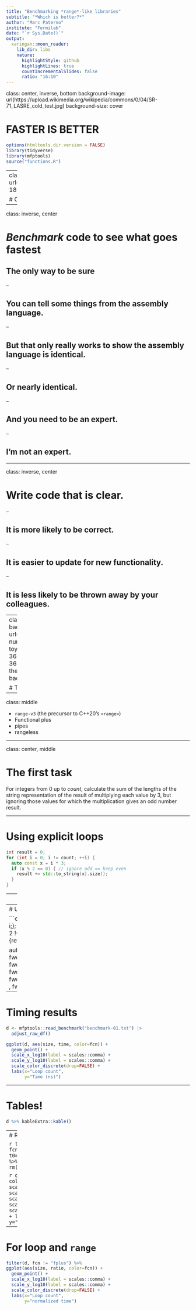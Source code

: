 ```yaml
---
title: "Benchmarking *range*-like libraries"
subtitle: "*Which is better?*"
author: "Marc Paterno"
institute: "Fermilab"
date: "`r Sys.Date()`"
output:
  xaringan::moon_reader:
    lib_dir: libs
    nature:
      highlightStyle: github
      highlightLines: true
      countIncrementalSlides: false
      ratio: "16:10"
---
```

class: center, inverse, bottom
background-image: url(https://upload.wikimedia.org/wikipedia/commons/0/04/SR-71_LASRE_cold_test.jpg)
background-size: cover

# FASTER IS BETTER

```r
options(htmltools.dir.version = FALSE)
library(tidyverse)
library(mfptools)
source("functions.R")
```

---
class: center, inverse, bottom
background-image: url(https://cdn.pixabay.com/photo/2016/11/25/07/00/isolated-1857732_960_720.png)
background-size: cover

# CLEARER IS BETTER

---

class: inverse, center 

# *Benchmark* code to see what goes fastest

## The only way to be sure

--

## You can tell some things from the assembly language.

--

## But that only really works to show the assembly language is identical.

--

## Or nearly identical.

--

## And you need to be an expert.

--

## I'm not an expert.

---

class: inverse, center

# Write code that is clear.

--

## It is more likely to be correct.

--

## It is easier to update for new functionality.

--

## It is less likely to be thrown away by your colleagues.


---
class: center, inverse, bottom
background-image: url(https://get.pxhere.com/photo/light-number-red-color-machine-blue-toy-2014-illustration-robot-organ-365-screenshot-3652014-365the2014edition-redvsblue-themandus-mecha-284332.jpg)
background-size: cover

# THE CONTENDERS

---

class: middle

* `range-v3` (the precursor to C++20's `<range>`)
* Functional plus
* pipes
* rangeless

---

class: center, middle

# The first task

For integers from 0 up to *count*,
calculate the sum of the lengths
of the string representation
of the result of multiplying each value by 3,
but ignoring those values
for which the multiplication gives an odd number result.

---

# Using explicit loops

```c++
int result = 0;
for (int i = 0; i != count; ++i) {
  auto const x = i * 3;
  if (x % 2 == 0) { // ignore odd == keep even
    result += std::to_string(x).size();
  }
}
```

---
# Using `range v3`

```c++
auto times_3 = [](int i){return 3 * i;};
auto is_odd_int = [](int i){return i % 2 != 0;};
auto as_string_length = [](int i){return std::to_string(i).size();};

auto const result =
  accumulate( views::ints(0, unreachable)
            | views::take(count)
            | views::transform(times_3)
            | views::remove_if(is_odd_int)
            | views::transform(as_string_length)
            , 0);
```

---
# Using `functionalplus`

```c++
auto times_3 = [](int i){return 3 * i;};
auto is_odd_int = [](int i){return i % 2 != 0;};
auto as_string_length = [](int i){return std::to_string(i).size();};


auto const result = 
  fwd::apply(numbers(0, count)
            , fwd::transform(times_3)
            , fwd::drop_if(is_odd_int)
            , fwd::transform(as_string_length)
            , fwd::sum());
```

---
# Timing results

```r
d <- mfptools::read_benchmark("benchmark-01.txt") |>
  adjust_raw_df()
```

```r
ggplot(d, aes(size, time, color=fcn)) +
  geom_point() +
  scale_x_log10(label = scales::comma) +
  scale_y_log10(label = scales::comma) +
  scale_color_discrete(drop=FALSE) +
  labs(x="Loop count",
       y="Time (ns)")
```

---

# Tables!

```r
d %>% kableExtra::kable()
```

---
# Ratios

```r
tmp <- filter(d, fcn=="forloop") %>% select(size, t0=time)
d <- left_join(d, tmp) %>%
     mutate(ratio = time/t0)
rm(tmp)
```

```r
ggplot(d, aes(size, ratio, color=fcn)) +
  geom_point() +
  scale_x_log10(label = scales::comma) +
  scale_y_log10(label = scales::comma) +
  scale_color_discrete(drop=FALSE) +
  labs(x="Loop count",
       y="normalized time")  
```

---
# For loop and `range`
```r
filter(d, fcn != "fplus") %>%
ggplot(aes(size, ratio, color=fcn)) +
  geom_point() +
  scale_x_log10(label = scales::comma) +
  scale_y_log10(label = scales::comma) +
  scale_color_discrete(drop=FALSE) +
  labs(x="Loop count",
       y="normalized time")
```
